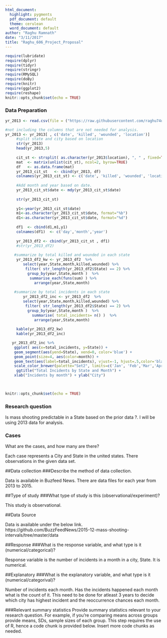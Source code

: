 ```yaml
---
html_document:
  highlight: pygments
  pdf_document: default
  theme: cerulean
  word_document: default
author: "Raghu Ramnath"
date: "3/11/2017"
title: "Raghu_606_Project_Proposal"
---
```


```r
require(lubridate)
require(dplyr)
require(tidyr)
require(stringr)
require(RMySQL)
require(doBy)
require(knitr)
require(ggplot2)
require(reshape)
knitr::opts_chunk$set(echo = TRUE)
```

### Data Preparation

```r

yr_2013 <- read.csv(file = ("https://raw.githubusercontent.com/raghu74us/606/master/2013_shooter.csv"),sep =",")

#not including the columns that are not needed for analysis.
yr_2013 <- yr_2013[ , c('date', 'killed', 'wounded', 'location')]
     #split state and city based on location
     str(yr_2013)
     head(yr_2013,5)   
   
     cit_st <- strsplit( as.character(yr_2013$location), ", " , fixed=TRUE) 
     mat  <- matrix(unlist(cit_st), ncol=2, byrow=TRUE)
     df   <- as.data.frame(mat)
     yr_2013_cit_st   <- cbind(yr_2013, df)
     colnames(yr_2013_cit_st) <- c('date', 'killed', 'wounded', 'location', "City", "State")
     
     #Add month and year based on date.
     yr_2013_cit_st$date <- mdy(yr_2013_cit_st$date)
     
     str(yr_2013_cit_st) 
     
     y1<-year(yr_2013_cit_st$date)
     m1<-as.character(yr_2013_cit_st$date, format="%b")
     d1<-as.character(yr_2013_cit_st$date, format="%d")
     
     df1  <- cbind(d1,m1,y1)
     colnames(df1)  <- c('day','month','year')
     
     yr_2013_df2 <- cbind(yr_2013_cit_st , df1)
     #str(yr_2013_df2)
    
    #summarize by total killed and wounded in each state  
     yr_2013_df2_kw <- yr_2013_df2  %>%
        select(year,State,month,killed,wounded) %>%
         filter( str_length(yr_2013_df2$State) == 2) %>%
          group_by(year,State,month )  %>%
           summarise_each(funs(sum) ) %>%
             arrange(year,State,month)
     
    #summarize by total incidents in each state        
        yr_2013_df2_inc <- yr_2013_df2  %>%
        select(year,State,month,killed,wounded) %>%
         filter( str_length(yr_2013_df2$State) == 2) %>%
          group_by(year,State,month )  %>%
            summarise( total_incidents= n() )  %>%
             arrange(year,State,month)
              
     kable(yr_2013_df2_kw)
     kable(yr_2013_df2_inc)        

   yr_2013_df2_inc %>% 
    ggplot( aes(x=total_incidents, y=State)) + 
    geom_segment(aes(yend=State), xend=0, color='blue') + 
    geom_point(size=4, aes(color=month)) + 
    geom_text(aes(label=total_incidents), vjust=-1, hjust=.5,color='black') +
    scale_color_brewer(palette="Set2", limits=c('Jan', 'Feb','Mar','Apr','May','Jun','Jul','Aug','Sep','Oct','Nov','Dec')) + 
     ggtitle("Total Incidents by State and Month") +
    xlab("Incidents by month") + ylab("City") 

    
     
knitr::opts_chunk$set(echo = TRUE)
```
### Research question

Is mass shooting predictable in a State based on the prior data  ?.
I will be using 2013 data for analysis. 

### Cases
What are the cases, and how many are there?

Each case represents a City and State in the united states. There observations in the given data set.

##Data collection
###Describe the method of data collection.

Data is available in Buzfeed News. There are data files for each year from 2013 to 2015.


##Type of study
###What type of study is this (observational/experiment)?

This study is observational.

##Data Source

Data is available under the below link.
https://github.com/BuzzFeedNews/2015-12-mass-shooting-intervals/tree/master/data

##Response
###What is the response variable, and what type is it (numerical/categorical)?

Response variable is the number of  incidents in a month in a city, State. It is numerical. 


##Explanatory
###What is the explanatory variable, and what type is it (numerical/categorival)?

Number of incidents each month. Has the incidents happened each month what is the count of it.
This need to be done for atleast 3 years to decide which city has highest incident and the reoccurrence chances each month. 

###Relevant summary statistics
Provide summary statistics relevant to your research question. For example, if you’re comparing means across groups provide means, SDs, sample sizes of each group. This step requires the use of R, hence a code chunk is provided below. Insert more code chunks as needed.
